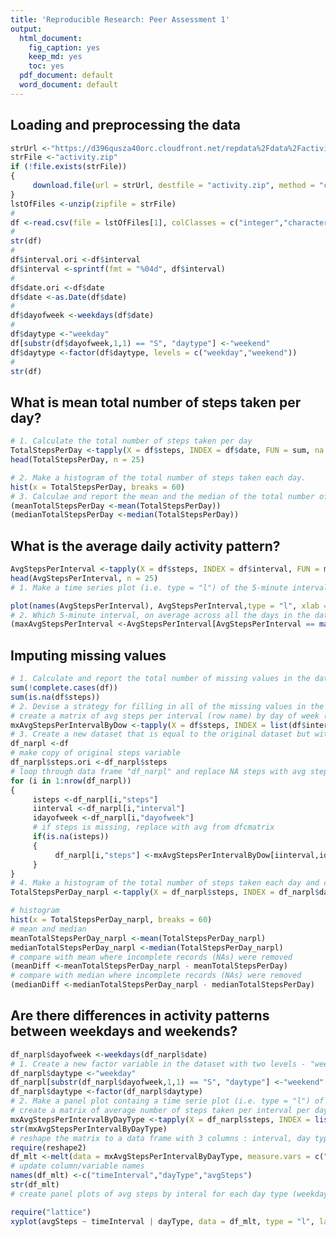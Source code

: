 ```yaml
---
title: 'Reproducible Research: Peer Assessment 1'
output:
  html_document:
    fig_caption: yes
    keep_md: yes
    toc: yes
  pdf_document: default
  word_document: default
---
```



## Loading and preprocessing the data
```r
strUrl <-"https://d396qusza40orc.cloudfront.net/repdata%2Fdata%2Factivity.zip"
strFile <-"activity.zip"
if (!file.exists(strFile))
{
     download.file(url = strUrl, destfile = "activity.zip", method = "curl", mode = "wb")  
}
lstOfFiles <-unzip(zipfile = strFile)
#
df <-read.csv(file = lstOfFiles[1], colClasses = c("integer","character","integer"))
#
str(df)
#
df$interval.ori <-df$interval
df$interval <-sprintf(fmt = "%04d", df$interval)
#
df$date.ori <-df$date
df$date <-as.Date(df$date)
#
df$dayofweek <-weekdays(df$date)
#
df$daytype <-"weekday"
df[substr(df$dayofweek,1,1) == "S", "daytype"] <-"weekend"
df$daytype <-factor(df$daytype, levels = c("weekday","weekend"))
#
str(df)
```

## What is mean total number of steps taken per day?
```r
# 1. Calculate the total number of steps taken per day
TotalStepsPerDay <-tapply(X = df$steps, INDEX = df$date, FUN = sum, na.rm = TRUE)
head(TotalStepsPerDay, n = 25)
```

```r
# 2. Make a histogram of the total number of steps taken each day.
hist(x = TotalStepsPerDay, breaks = 60)
# 3. Calculae and report the mean and the median of the total number of steps taken per day.
(meanTotalStepsPerDay <-mean(TotalStepsPerDay))
(medianTotalStepsPerDay <-median(TotalStepsPerDay))
```

## What is the average daily activity pattern?
```r
AvgStepsPerInterval <-tapply(X = df$steps, INDEX = df$interval, FUN = mean, na.rm = TRUE)
head(AvgStepsPerInterval, n = 25)
# 1. Make a time series plot (i.e. type = "l") of the 5-minute interval (x-axis) and the average number of steps taken, averaged across all days (y-axis)
```

```r
plot(names(AvgStepsPerInterval), AvgStepsPerInterval,type = "l", xlab = "5 Minute Intervals")
# 2. Which 5-minute interval, on average across all the days in the dataset, contains the maximum number of steps?
(maxAvgStepsPerInterval <-AvgStepsPerInterval[AvgStepsPerInterval == max(AvgStepsPerInterval)])
```

## Imputing missing values
```r
# 1. Calculate and report the total number of missing values in the dataset (i.e. the total number of rows with NAs)
sum(!complete.cases(df))
sum(is.na(df$steps))
# 2. Devise a strategy for filling in all of the missing values in the dataset.
# create a matrix of avg steps per interval (row name) by day of week (column name)
mxAvgStepsPerIntervalByDow <-tapply(X = df$steps, INDEX = list(df$interval,df$dayofweek), mean, na.rm = TRUE)
# 3. Create a new dataset that is equal to the original dataset but with missing data filled in.
df_narpl <-df
# make copy of original steps variable
df_narpl$steps.ori <-df_narpl$steps
# loop through data frame "df_narpl" and replace NA steps with avg steps from replacement matix
for (i in 1:nrow(df_narpl))
{
     isteps <-df_narpl[i,"steps"]
     iinterval <-df_narpl[i,"interval"]
     idayofweek <-df_narpl[i,"dayofweek"]
     # if steps is missing, replace with avg from dfcmatrix
     if(is.na(isteps))
     {
          df_narpl[i,"steps"] <-mxAvgStepsPerIntervalByDow[iinterval,idayofweek]
     }
}
# 4. Make a histogram of the total number of steps taken each day and calculate the mean and median total number of steps taken per day.
TotalStepsPerDay_narpl <-tapply(X = df_narpl$steps, INDEX = df_narpl$date, FUN = sum, na.rm = TRUE)
```

```r
# histogram
hist(x = TotalStepsPerDay_narpl, breaks = 60)
# mean and median
meanTotalStepsPerDay_narpl <-mean(TotalStepsPerDay_narpl)
medianTotalStepsPerDay_narpl <-median(TotalStepsPerDay_narpl)
# compare with mean where incomplete records (NAs) were removed
(meanDiff <-meanTotalStepsPerDay_narpl - meanTotalStepsPerDay)
# compare with median where incomplete records (NAs) were removed
(medianDiff <-medianTotalStepsPerDay_narpl - medianTotalStepsPerDay)
```

## Are there differences in activity patterns between weekdays and weekends?
```r
df_narpl$dayofweek <-weekdays(df_narpl$date)
# 1. Create a new factor variable in the dataset with two levels - "weekday" and "weekend" indicating whether a given date is a weekday or a weekend day.
df_narpl$daytype <-"weekday"
df_narpl[substr(df_narpl$dayofweek,1,1) == "S", "daytype"] <-"weekend"
df_narpl$daytype <-factor(df_narpl$daytype)
# 2. Make a panel plot containg a time serie plot (i.e. type = "l") of the 5-minute interval (x-axis) and the average number of steps taken, averaged across all weekdays or weekend days (y-axis)
# create a matrix of average number of steps taken per interval per daytype (weekday & weekend)
mxAvgStepsPerIntervalByDayType <-tapply(X = df_narpl$steps, INDEX = list(df_narpl$interval, df_narpl$daytype), FUN = mean, na.rm = TRUE)
str(mxAvgStepsPerIntervalByDayType)
# reshape the matrix to a data frame with 3 columns : interval, day type and avg steps per interval
require(reshape2)
df_mlt <-melt(data = mxAvgStepsPerIntervalByDayType, measure.vars = c("weekday","weekend"), id.vars = c("interval"))
# update column/variable names
names(df_mlt) <-c("timeInterval","dayType","avgSteps")
str(df_mlt)
# create panel plots of avg steps by interal for each day type (weekday & weekend)
```

```r
require("lattice")
xyplot(avgSteps ~ timeInterval | dayType, data = df_mlt, type = "l", layout = c(1,2), xlab = "5 Minute Intervals", ylab = "Avg Steps Per 5 Minute Interval" )
```

